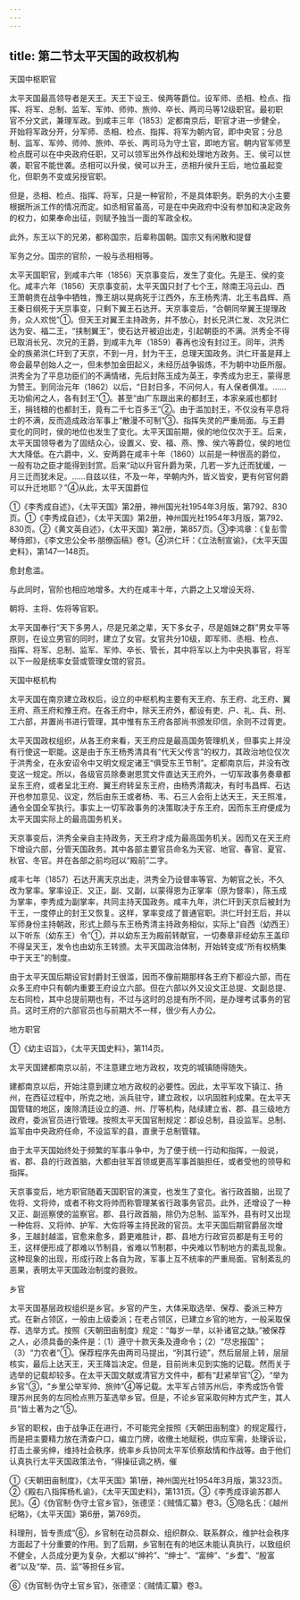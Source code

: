 ```yaml
---
---
---
```

title: 第二节太平天国的政权机构
---



天国中枢职官

太平天国最高领导者是天王。天王下设王、侯两等爵位。设军师、丞相、检点、指挥、将军、总制、监军、军帅、师帅、旅帅、卒长、两司马等12级职官。最初职官不分文武，兼理军政。到咸丰三年（1853）定都南京后，职官才进一步健全，开始将军政分开，分军师、丞相、检点、指挥、将军为朝内官，即中央官；分总制、监军、军帅、师帅、旅帅、卒长、两司马为守土官，即地方官。朝内官军师至检点既可以在中央政府任职，又可以领军出外作战和处理地方政务。王、侯可以世袭，职官不能世袭。丞相可以升侯，侯可以升王，丞相升侯升王后，地位虽起变化，但职务不变或另授官职。

但是，丞相、检点、指挥、将军，只是一种官阶，不是具体职务。职务的大小主要根据所派工作的情况而定。如丞相官虽高，可是在中央政府中没有参加和决定政务的权力，如果奉命出征，则赋予独当一面的军政全权。

此外，东王以下的兄弟，都称国宗，后辈称国朝。国宗又有闲散和提督

军务之分。国宗的官阶，一般与丞相相等。

太平天国职官，到咸丰六年（1856）天京事变后，发生了变化。先是王、侯的变化。咸丰六年（1856）天京事变前，太平天国只封了七个王，除南王冯云山、西王萧朝贵在战争中牺牲，豫王胡以晃病死于江西外，东王杨秀清、北王韦昌辉、燕王秦日纲死于天京事变，只剩下翼王石达开。天京事变后，“合朝同举翼王提理政务，众人欢悦”①。但天王对翼王主持政务，并不放心，封长兄洪仁发、次兄洪仁达为安、福二王，“挟制翼王”，使石达开被迫出走，引起朝臣的不满。洪秀全不得已取消长兄、次兄的王爵，到咸丰九年（1859）春再也没有封过王。同年，洪秀全的族弟洪仁玕到了天京，不到一月，封为干王，总理天国政务。洪仁玕虽是拜上帝会最早创始人之一，但未参加金田起义，未经历战争锻炼，不为朝中功臣所服。洪秀全为了平息功臣们的不满情绪，先后封陈玉成为英王，李秀成为忠王，蒙得恩为赞王。到同治元年（1862）以后，“日封日多，不问何人，有人保者俱准。……无功偷闲之人，各有封王”①。甚至“由广东跟出来的都封王，本家亲戚也都封王，捐钱粮的也都封王，竟有二千七百多王”②。由于滥加封王，不仅没有平息将士的不满，反而造成政治军事上“散漫不可制”③、指挥失灵的严重局面。与王爵变化的同时，侯的地位也发生了变化。太平天国前期，侯的地位仅次于王。后来，太平天国领导者为了固结众心，设置义、安、福、燕、豫、侯六等爵位，侯的地位大大降低。在六爵中，义、安两爵在咸丰十年（1860）以前是一种很高的爵位，一般有功之臣才能得到封赏。后来“动以升官升爵为荣，几若一岁九迁而犹缓，一月三迁而犹未足。……自兹以往，不及一年，举朝内外，皆义皆安，更有何官何爵可以升迁地耶？”④从此，太平天国爵位

①《李秀成自述》，《太平天国》第2册，神州国光社1954年3月版，第792、830页。①《李秀成自述》，《太平天国》第2册，神州国光社1954年3月版，第792、830页。②《黄文英自述》，《太平天国》第2册，第857页。③李鸿章：《复彭雪琴侍郎》，《李文忠公全书·朋僚函稿》卷1。④洪仁玕：《立法制宣谕》，《太平天国史料》，第147—148页。

愈封愈滥。

与此同时，官阶也相应地增多。大约在咸丰十年，六爵之上又增设天将、

朝将、主将、佐将等官职。

太平天国奉行“天下多男人，尽是兄弟之辈，天下多女子，尽是姐妹之群”男女平等原则，在设立男官的同时，建立了女官。女官共分10级，即军师、丞相、检点、指挥、将军、总制、监军、军帅、卒长、管长，其中将军以上为中央执事官，将军以下一般是统率女营或管理女馆的官员。

天国中枢机构

太平天国在南京建立政权后，设立的中枢机构主要有天王府、东王府、北王府、翼王府、燕王府和豫王府。在各王府中，除天王府外，都设有吏、户、礼、兵、刑、工六部，并置尚书进行管理，其中惟有东王府各部尚书颁发印信，余则不过胥吏。

太平天国政权组织，从各王府来看，天王府应是最高国务管理机关，但事实上并没有行使这一职能。这是由于东王杨秀清具有“代天父传言”的权力，其政治地位仅次于洪秀全，在永安诏令中又明文规定诸王“俱受东王节制”。定都南京后，并没有改变这一规定。所以，各级官员除奏谢恩赏文件直达天王府外，一切军政事务奏章都呈东王府，或者呈北王府、翼王府转呈东王府，由杨秀清裁决，有时韦昌辉、石达开也参加意见、议定，然后由东王或者杨、韦、石三人会衔上达天王，天王照准，通令全国全军执行。事实上一切军政事务的决策取决于东王府，因而东王府便成为太平天国实际上的最高国务机关。

天京事变后，洪秀全亲自主持政务，天王府才成为最高国务机关。因而又在天王府下增设六部，分管天国政务。其中各部主要官员命名为天官、地官、春官、夏官、秋官、冬官。并在各部之前均冠以“殿前”二字。

咸丰七年（1857）石达开离天京出走，洪秀全乃设督率等官、为朝官之长，不久改为掌率。掌率设正、又正，副、又副，以蒙得恩为正掌率（原为督率），陈玉成为掌率，李秀成为副掌率，共同主持天国政务。咸丰九年，洪仁玕到天京后被封为干王，一度停止的封王又恢复。这样，掌率变成了普通官职。洪仁玕封王后，并以军师身份主持朝政，形式上颇与东王杨秀清主持政务相似，实际上“自西（幼西王）以下听东（幼东王）令”①，并以幼东王为殿前转献官，一切奏章非经幼东王盖印不得呈天王，发令也由幼东王转颁。太平天国政治体制，开始转变成“所有权柄集中于天王”的制度。

由于太平天国后期设官封爵封王很滥，因而不像前期那样各王府下都设六部，而在众多王府中只有朝内重要王府设立六部。但在六部以外又设文正总提、文副总提、左右同检，其中总提前期也有，不过与这时的总提有所不同，是办理考试事务的官员。这时王府的六部官员也与前期大不一样，很少有人办公。

地方职官

①《幼主诏旨》，《太平天国史料》，第114页。

太平天国建都南京以前，不注意建立地方政权，攻克的城镇随得随失。

建都南京以后，开始注意到建立地方政权的必要性。因此，太平军攻下镇江、扬州，在西征过程中，所克之地，派兵驻守，建立政权，以巩固胜利成果。在太平天国管辖的地区，废除清廷设立的道、州、厅等机构，陆续建立省、郡、县三级地方政府，委派官员进行管理。按照太平天国官制规定：郡设总制，县设监军。总制、监军由中央政府任命，不设监军的县，直隶于总制管辖。

由于太平天国始终处于频繁的军事斗争中，为了便于统一行动和指挥，一般说，省、郡、县的行政首脑，大都由驻军首领或更高军事首脑担任，或者受他的领导和指挥。

天京事变后，地方职官随着天国职官的演变，也发生了变化。省行政首脑，出现了佐将、文将帅，或者不称文将帅而称管理某省行政事务官员。此外，还增设了一种又正、副巡察使的监察官。郡、县行政首脑，除仍为总制、监军外，县有时又出现一种佐将、又将帅、护军、大佐将等主持民政的官员。太平天国后期官爵层次增多，王越封越滥，官愈来愈多，爵更难胜计，郡、县地方行政官员都是有王号的王，这样便形成了郡难以节制县，省难以节制郡，中央难以节制地方的紊乱现象。这种现象的出现，形成行政上各自为政，军事上互不统率的严重局面。官制紊乱的恶果，表明太平天国政治制度的衰败。

乡官

太平天国基层政权组织是乡官。乡官的产生，大体采取选举、保荐、委派三种方式。在新占领区，一般由上级委派；在老占领区，已建立乡官的地方，一般采取保荐、选举方式。按照《天朝田亩制度》规定：“每岁一举，以补诸官之缺。”被保荐之人，必须具备的条件是：（1）遵守十款天条及遵命令；（2）“尽忠报国”；（3）“力农者”①。保荐程序先由两司马提出，“列其行迹”，然后层层上转，层层核实，最后上达天王，天王降旨决定。但是，目前尚未见到实施的记载。然而关于选举的记载却较多。在太平天国文献或清官方文件中，都有“赶紧举官”②，“举为乡官”③，“乡里公举军帅、旅帅”④等记载。太平军占领苏州后，李秀成饬令管理苏州民务的左同检点熊万荃选举乡官。但是，不论乡官采取何种方式产生，其人员“皆土著为之”⑤。

乡官的职权，由于战争正在进行，不可能完全按照《天朝田亩制度》的规定履行，而是把主要精力放在清查户口，编立门牌，收缴土地赋税，供应军需，处理诉讼，打击土豪劣绅，维持社会秩序，统率乡兵协同太平军侦察敌情和作战等。由于他们认真执行太平天国政策法令，“得操征调之柄，催

①《天朝田亩制度》，《太平天国》第1册，神州国光社1954年3月版，第323页。②《殿右八指挥杨札谕》，《太平天国史料》，第131页。③《李秀成谆谕苏郡人民》。④《伪官制·伪守土官乡官》，张德坚：《贼情汇纂》卷3。⑤隐名氏：《越州纪略》，《太平天国》第6册，第769页。

科理刑，皆专责成”⑥，乡官制在动员群众、组织群众、联系群众，维护社会秩序方面起了十分重要的作用。到了后期，乡官制在有的地区未能认真执行，以致组织不健全，人员成分更为复杂，大都以“绅衿”、“绅士”、“富绅”、“乡耆”、“殷富者”以及“举、员、监”等担任乡官。

⑥《伪官制·伪守土官乡官》，张德坚：《贼情汇纂》卷3。